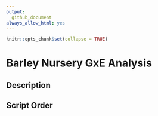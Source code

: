 ---
output: 
  github_document
always_allow_html: yes
---

<!-- README.md is generated from README.Rmd. Please edit that file -->  

```{r, include = FALSE}
knitr::opts_chunk$set(collapse = TRUE)


```

# Barley Nursery GxE Analysis


## Description


## Script Order

